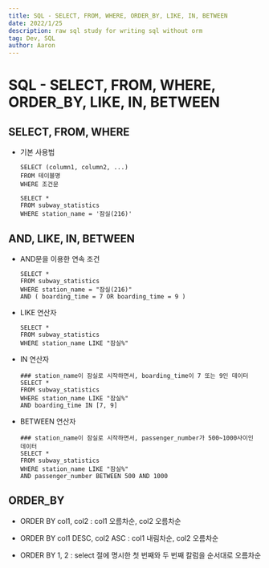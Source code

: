 ```yaml
---
title: SQL - SELECT, FROM, WHERE, ORDER_BY, LIKE, IN, BETWEEN
date: 2022/1/25
description: raw sql study for writing sql without orm
tag: Dev, SQL
author: Aaron
---
```

# SQL - SELECT, FROM, WHERE, ORDER_BY, LIKE, IN, BETWEEN

## SELECT, FROM, WHERE
- 기본 사용법
    ```
    SELECT (column1, column2, ...)
    FROM 테이블명
    WHERE 조건문
    ```
    ```
    SELECT *
    FROM subway_statistics
    WHERE station_name = '잠실(216)'
    ```

## AND, LIKE, IN, BETWEEN
- AND문을 이용한 연속 조건
    ```
    SELECT *
    FROM subway_statistics
    WHERE station_name = "잠실(216)"
    AND ( boarding_time = 7 OR boarding_time = 9 )
    ```

- LIKE 연산자
    ```
    SELECT *
    FROM subway_statistics
    WHERE station_name LIKE "잠실%"
    ```

- IN 연산자
    ```
    ### station_name이 잠실로 시작하면서, boarding_time이 7 또는 9인 데이터
    SELECT *
    FROM subway_statistics
    WHERE station_name LIKE "잠실%"
    AND boarding_time IN [7, 9]
    ```

- BETWEEN 연산자
    ```
    ### station_name이 잠실로 시작하면서, passenger_number가 500~1000사이인 데이터
    SELECT *
    FROM subway_statistics
    WHERE station_name LIKE "잠실%"
    AND passenger_number BETWEEN 500 AND 1000
    ```

## ORDER_BY
- ORDER BY col1, col2 : col1 오름차순, col2 오름차순

- ORDER BY col1 DESC, col2 ASC : col1 내림차순, col2 오름차순

- ORDER BY 1, 2 : select 절에 명시한 첫 번째와 두 번째 칼럼을 순서대로 오름차순

